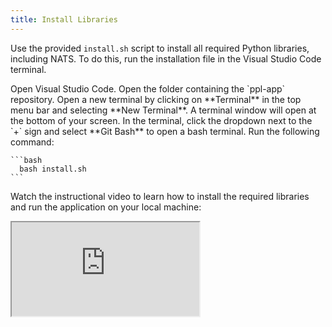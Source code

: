 ```yaml
---
title: Install Libraries
---
```


Use the provided `install.sh` script to install all required Python libraries, including NATS. To do this, run the 
installation file in the Visual Studio Code terminal.

<Steps>
  <Step title="Open Visual Studio Code">
    Open Visual Studio Code.
  </Step>
  <Step title="Open ppl-app Repository">
    Open the folder containing the `ppl-app` repository.
  </Step>
  <Step title="Open a New Terminal">
    Open a new terminal by clicking on **Terminal** in the top menu bar and selecting **New Terminal**. A terminal window will open at the bottom of your screen.
  </Step>
  <Step title="Open a Bash Terminal">
    In the terminal, click the dropdown next to the `+` sign and select **Git Bash** to open a bash terminal.
  </Step>
  <Step title="Install Libraries">
    Run the following command:
    
    ```bash
      bash install.sh
    ```
  </Step>
</Steps>

Watch the instructional video to learn how to install the required libraries and run the application on your local machine:

<iframe 
  title="Run Application on Local Machine"
  src="https://www.loom.com/share/07916a17269848459b343c8e8b988cf1?sid=dca41800-7381-4723-b1df-39361b0718c0" 
  className="w-full h-96 rounded-xl"
></iframe>